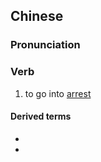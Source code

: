 {{also|骤停}}
==Chinese==
{{zh-forms|s=骤停}}

===Pronunciation===
{{zh-pron
|m=骤tíng
|c=zaau6 ting4,zau6 ting4
|cat=v
}}

===Verb===
{{zh-verb}}

# to go into [[arrest]] {{gloss|of the heartbeat}}

====Derived terms====
* {{zh-l|心搏驟停}}
* {{zh-l|心臟驟停}}